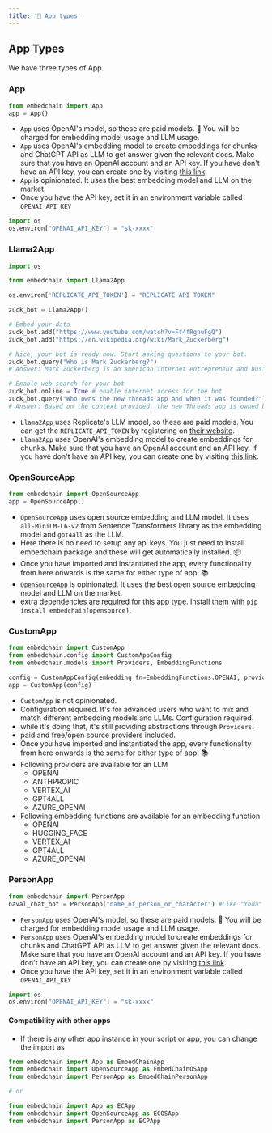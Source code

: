 ```yaml
---
title: '📱 App types'
---
```


## App Types

We have three types of App.

### App

```python
from embedchain import App
app = App()
```

- `App` uses OpenAI's model, so these are paid models. 💸 You will be charged for embedding model usage and LLM usage.
- `App` uses OpenAI's embedding model to create embeddings for chunks and ChatGPT API as LLM to get answer given the relevant docs. Make sure that you have an OpenAI account and an API key. If you have don't have an API key, you can create one by visiting [this link](https://platform.openai.com/account/api-keys).
- `App` is opinionated. It uses the best embedding model and LLM on the market.
- Once you have the API key, set it in an environment variable called `OPENAI_API_KEY`

```python
import os
os.environ["OPENAI_API_KEY"] = "sk-xxxx"
```

### Llama2App

```python
import os

from embedchain import Llama2App

os.environ['REPLICATE_API_TOKEN'] = "REPLICATE API TOKEN"

zuck_bot = Llama2App()

# Embed your data
zuck_bot.add("https://www.youtube.com/watch?v=Ff4fRgnuFgQ")
zuck_bot.add("https://en.wikipedia.org/wiki/Mark_Zuckerberg")

# Nice, your bot is ready now. Start asking questions to your bot.
zuck_bot.query("Who is Mark Zuckerberg?")
# Answer: Mark Zuckerberg is an American internet entrepreneur and business magnate. He is the co-founder and CEO of Facebook. Born in 1984, he dropped out of Harvard University to focus on his social media platform, which has since grown to become one of the largest and most influential technology companies in the world.

# Enable web search for your bot
zuck_bot.online = True # enable internet access for the bot
zuck_bot.query("Who owns the new threads app and when it was founded?")
# Answer: Based on the context provided, the new Threads app is owned by Meta, the parent company of Facebook, Instagram, and WhatsApp.
```

- `Llama2App` uses Replicate's LLM model, so these are paid models. You can get the `REPLICATE_API_TOKEN` by registering on [their website](https://replicate.com/account).
- `Llama2App` uses OpenAI's embedding model to create embeddings for chunks. Make sure that you have an OpenAI account and an API key. If you have don't have an API key, you can create one by visiting [this link](https://platform.openai.com/account/api-keys).


### OpenSourceApp

```python
from embedchain import OpenSourceApp
app = OpenSourceApp()
```

- `OpenSourceApp` uses open source embedding and LLM model. It uses `all-MiniLM-L6-v2` from Sentence Transformers library as the embedding model and `gpt4all` as the LLM.
- Here there is no need to setup any api keys. You just need to install embedchain package and these will get automatically installed. 📦
- Once you have imported and instantiated the app, every functionality from here onwards is the same for either type of app. 📚
- `OpenSourceApp` is opinionated. It uses the best open source embedding model and LLM on the market.
- extra dependencies are required for this app type. Install them with `pip install embedchain[opensource]`.

### CustomApp

```python
from embedchain import CustomApp
from embedchain.config import CustomAppConfig
from embedchain.models import Providers, EmbeddingFunctions

config = CustomAppConfig(embedding_fn=EmbeddingFunctions.OPENAI, provider=Providers.OPENAI)
app = CustomApp(config)
```

- `CustomApp` is not opinionated.
- Configuration required. It's for advanced users who want to mix and match different embedding models and LLMs. Configuration required.
- while it's doing that, it's still providing abstractions through `Providers`.
- paid and free/open source providers included.
- Once you have imported and instantiated the app, every functionality from here onwards is the same for either type of app. 📚
- Following providers are available for an LLM
    - OPENAI
    - ANTHPROPIC
    - VERTEX_AI
    - GPT4ALL
    - AZURE_OPENAI
- Following embedding functions are available for an embedding function
    - OPENAI
    - HUGGING_FACE
    - VERTEX_AI
    - GPT4ALL
    - AZURE_OPENAI


### PersonApp

```python
from embedchain import PersonApp
naval_chat_bot = PersonApp("name_of_person_or_character") #Like "Yoda"
```

- `PersonApp` uses OpenAI's model, so these are paid models. 💸 You will be charged for embedding model usage and LLM usage.
- `PersonApp` uses OpenAI's embedding model to create embeddings for chunks and ChatGPT API as LLM to get answer given the relevant docs. Make sure that you have an OpenAI account and an API key. If you have don't have an API key, you can create one by visiting [this link](https://platform.openai.com/account/api-keys).
- Once you have the API key, set it in an environment variable called `OPENAI_API_KEY`

```python
import os
os.environ["OPENAI_API_KEY"] = "sk-xxxx"
```

#### Compatibility with other apps

- If there is any other app instance in your script or app, you can change the import as

```python
from embedchain import App as EmbedChainApp
from embedchain import OpenSourceApp as EmbedChainOSApp
from embedchain import PersonApp as EmbedChainPersonApp

# or

from embedchain import App as ECApp
from embedchain import OpenSourceApp as ECOSApp
from embedchain import PersonApp as ECPApp
```
